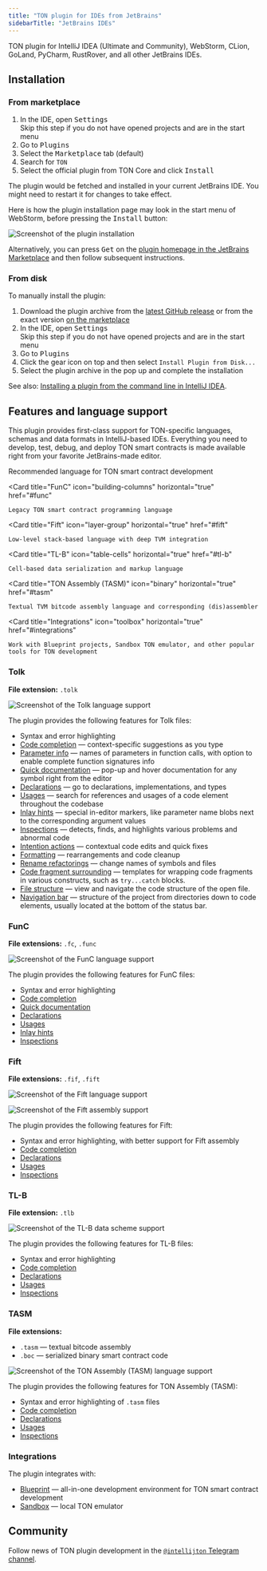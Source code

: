 ```yaml
---
title: "TON plugin for IDEs from JetBrains"
sidebarTitle: "JetBrains IDEs"
---
```



TON plugin for IntelliJ IDEA (Ultimate and Community), WebStorm, CLion, GoLand, PyCharm, RustRover, and all other JetBrains IDEs.

<Columns cols={3}>
  <Card
    title="Installation"
    icon="floppy-disk"
    horizontal="true"
    href="#installation"
  />

  <Card
    title="Features"
    icon="sparkles"
    horizontal="true"
    href="#features-and-language-support"
  />

  <Card
    title="Community"
    icon="user-group"
    horizontal="true"
    href="#community"
  />
</Columns>

## Installation

### From marketplace

1. In the IDE, open <kbd><Icon icon="gear" size={16} /> Settings</kbd><br />
   Skip this step if you do not have opened projects and are in the start menu
1. Go to <kbd>Plugins</kbd>
1. Select the <kbd>Marketplace</kbd> tab (default)
1. Search for `TON`
1. Select the official plugin from TON Core and click <kbd>Install</kbd>

The plugin would be fetched and installed in your current JetBrains IDE. You might need to restart it for changes to take effect.

Here is how the plugin installation page may look in the start menu of WebStorm, before pressing the <kbd>Install</kbd> button:

<Image
  src="/resources/images/intellij-ton/install-from-settings.png"
  darkSrc="/resources/images/intellij-ton/install-from-settings-dark.png"
  alt="Screenshot of the plugin installation"
/>

Alternatively, you can press <kbd>Get</kbd> on the [plugin homepage in the JetBrains Marketplace](https://plugins.jetbrains.com/plugin/23382-ton) and then follow subsequent instructions.

### From disk

To manually install the plugin:

1. Download the plugin archive from the [latest GitHub release](https://github.com/ton-blockchain/intellij-ton/releases/latest) or from the exact version [on the marketplace](https://plugins.jetbrains.com/plugin/23382-ton/versions)
1. In the IDE, open <kbd><Icon icon="gear" size={16} /> Settings</kbd><br />
   Skip this step if you do not have opened projects and are in the start menu
1. Go to <kbd>Plugins</kbd>
1. Click the gear icon on top <kbd><Icon icon="gear" size={16} /></kbd> and then select `Install Plugin from Disk...`
1. Select the plugin archive in the pop up and complete the installation

See also: [Installing a plugin from the command line in IntelliJ IDEA](https://www.jetbrains.com/help/idea/managing-plugins.html#install_plugin_cmd).

## Features and language support

This plugin provides first-class support for TON-specific languages, schemas and data formats in IntelliJ-based IDEs. Everything you need to develop, test, debug, and deploy TON smart contracts is made available right from your favorite JetBrains-made editor.

<Columns cols={2}>
  <Card
    title="Tolk"
    icon="star"
    horizontal="true"
    href="#tolk"
  >
    Recommended language for TON smart contract development
  </Card>

  <Card
    title="FunC"
    icon="building-columns"
    horizontal="true"
    href="#func"
  >
    Legacy TON smart contract programming language
  </Card>

  <Card
    title="Fift"
    icon="layer-group"
    horizontal="true"
    href="#fift"
  >
    Low-level stack-based language with deep TVM integration
  </Card>

  <Card
    title="TL-B"
    icon="table-cells"
    horizontal="true"
    href="#tl-b"
  >
    Cell-based data serialization and markup language
  </Card>

  <Card
    title="TON Assembly (TASM)"
    icon="binary"
    horizontal="true"
    href="#tasm"
  >
    Textual TVM bitcode assembly language and corresponding (dis)assembler
  </Card>

  <Card
    title="Integrations"
    icon="toolbox"
    horizontal="true"
    href="#integrations"
  >
    Work with Blueprint projects, Sandbox TON emulator, and other popular tools for TON development
  </Card>
</Columns>

### Tolk

**File extension:** `.tolk`

<Image
  src="/resources/images/intellij-ton/tolk.png"
  darkSrc="/resources/images/intellij-ton/tolk-dark.png"
  alt="Screenshot of the Tolk language support"
/>

The plugin provides the following features for Tolk files:

- Syntax and error highlighting
- [Code completion] — context-specific suggestions as you type
- [Parameter info] — names of parameters in function calls, with option to enable complete function signatures info
- [Quick documentation] — pop-up and hover documentation for any symbol right from the editor
- [Declarations] — go to declarations, implementations, and types
- [Usages] — search for references and usages of a code element throughout the codebase
- [Inlay hints] — special in-editor markers, like parameter name blobs next to the corresponding argument values
- [Inspections] — detects, finds, and highlights various problems and abnormal code
- [Intention actions] — contextual code edits and quick fixes
- [Formatting] — rearrangements and code cleanup
- [Rename refactorings] — change names of symbols and files
- [Code fragment surrounding] — templates for wrapping code fragments in various constructs, such as `try...catch` blocks.
- [File structure] — view and navigate the code structure of the open file.
- [Navigation bar] — structure of the project from directories down to code elements, usually located at the bottom of the status bar.

### FunC

**File extensions:** `.fc`, `.func`

<Image
  src="/resources/images/intellij-ton/func.png"
  darkSrc="/resources/images/intellij-ton/func-dark.png"
  alt="Screenshot of the FunC language support"
/>

The plugin provides the following features for FunC files:

- Syntax and error highlighting
- [Code completion]
- [Quick documentation]
- [Declarations]
- [Usages]
- [Inlay hints]
- [Inspections]

### Fift

**File extensions:** `.fif`, `.fift`

<Image
  src="/resources/images/intellij-ton/fift.png"
  darkSrc="/resources/images/intellij-ton/fift-dark.png"
  alt="Screenshot of the Fift language support"
/>

<Image
  src="/resources/images/intellij-ton/fift-asm.png"
  darkSrc="/resources/images/intellij-ton/fift-asm-dark.png"
  alt="Screenshot of the Fift assembly support"
/>

The plugin provides the following features for Fift:

- Syntax and error highlighting, with better support for Fift assembly
- [Code completion]
- [Declarations]
- [Usages]
- [Inspections]

### TL-B

**File extension:** `.tlb`

<Image
  src="/resources/images/intellij-ton/tlb.png"
  darkSrc="/resources/images/intellij-ton/tlb-dark.png"
  alt="Screenshot of the TL-B data scheme support"
/>

The plugin provides the following features for TL-B files:

- Syntax and error highlighting
- [Code completion]
- [Declarations]
- [Usages]
- [Inspections]

### TASM

**File extensions:**

- `.tasm` — textual bitcode assembly
- `.boc` — serialized binary smart contract code

<Image
  src="/resources/images/intellij-ton/tasm.png"
  darkSrc="/resources/images/intellij-ton/tasm-dark.png"
  alt="Screenshot of the TON Assembly (TASM) language support"
/>

The plugin provides the following features for TON Assembly (TASM):

- Syntax and error highlighting of `.tasm` files
- [Code completion]
- [Declarations]
- [Usages]
- [Inspections]

### Integrations

The plugin integrates with:

- [Blueprint](/ecosystem/blueprint/overview) — all-in-one development environment for TON smart contract development
- [Sandbox](https://github.com/ton-org/sandbox) — local TON emulator

## Community

Follow news of TON plugin development in the [`@intellijton` Telegram channel](https://t.me/intellijton).

[Code completion]: https://www.jetbrains.com/help/idea/auto-completing-code.html

[Parameter info]: https://www.jetbrains.com/help/idea/viewing-reference-information.html#view-parameter-info

[Quick documentation]: https://www.jetbrains.com/help/idea/viewing-reference-information.html#inline-quick-documentation

[Intention actions]: https://www.jetbrains.com/help/idea/intention-actions.html

[Declarations]: https://www.jetbrains.com/help/idea/navigating-through-the-source-code.html#go_to_declaration

[Usages]: https://www.jetbrains.com/help/idea/find-highlight-usages.html

[Inlay hints]: https://www.jetbrains.com/help/idea/inlay-hints.html

[Inspections]: https://www.jetbrains.com/help/idea/code-inspection.html

[Formatting]: https://www.jetbrains.com/help/idea/reformat-and-rearrange-code.html

[Rename refactorings]: https://www.jetbrains.com/help/idea/rename-refactorings.html

[Code fragment surrounding]: https://www.jetbrains.com/help/idea/surrounding-blocks-of-code-with-language-constructs.html

[Navigation bar]: https://www.jetbrains.com/help/idea/guided-tour-around-the-user-interface.html#navigation-bar

[File structure]: https://www.jetbrains.com/help/idea/viewing-structure-of-a-source-file.html
